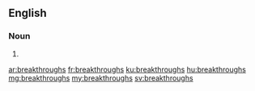 ==English==

===Noun===
{{head|en|plural}}

# {{plural of|breakthrough|lang=en|nocat=1}}

[[ar:breakthroughs]]
[[fr:breakthroughs]]
[[ku:breakthroughs]]
[[hu:breakthroughs]]
[[mg:breakthroughs]]
[[my:breakthroughs]]
[[sv:breakthroughs]]
